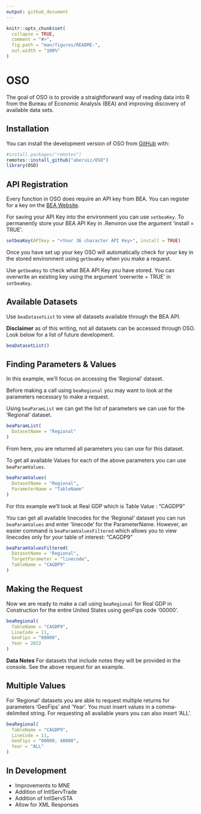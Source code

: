 ```yaml
---
output: github_document
---
```

```r
knitr::opts_chunk$set(
  collapse = TRUE,
  comment = "#>",
  fig.path = "man/figures/README-",
  out.width = "100%"
)
```

# OSO

The goal of OSO is to provide a straightforward way of reading data into R from the Bureau of Economic Analysis (BEA) and improving discovery of available data sets.

## Installation

You can install the development version of OSO from [GitHub](https:://github.com/aberuiz/OSO) with:

```r
#install.packages("remotes")
remotes::install_github("aberuiz/OSO")
library(OSO)
```

## API Registration

Every function in OSO does require an API key from BEA. You can register for a key on the [BEA Website](https://apps.bea.gov/api/signup/).

For saving your API Key into the environment you can use `setbeaKey`. To permanently store your BEA API Key in .Renviron use the argument 'install = TRUE'.

```r
setbeaKey(APIkey = "<Your 36 character API Key>", install = TRUE)
```

Once you have set up your key OSO will automatically check for your key in the stored environment using `getbeaKey` when you make a request.

Use `getbeaKey` to check what BEA API Key you have stored. You can overwrite an existing key using the argument 'overwrite = TRUE' in `setbeaKey`.

## Available Datasets

Use `beaDatasetList` to view all datasets available through the BEA API.

**Disclaimer** as of this writing, not all datasets can be accessed through OSO. Look below for a list of future development.

```r
beaDatasetList()
```

## Finding Parameters & Values

In this example, we'll focus on accessing the 'Regional' dataset.

Before making a call using `beaRegional` you may want to look at the parameters necessary to make a request.

Using `beaParamList` we can get the list of parameters we can use for the 'Regional' dataset.

```r
beaParamList(
  DatasetName = "Regional"
)
```

From here, you are returned all parameters you can use for this dataset.

To get all available Values for each of the above parameters you can use `beaParamValues`.

```r
beaParamValues(
  DatasetName = "Regional",
  ParameterName = "TableName"
)
```

For this example we'll look at Real GDP which is Table Value : "CAGDP9"

You can get all available linecodes for the 'Regional' dataset you can run `beaParamValues` and enter 'linecode' for the ParameterName. 
However, an easier command is `beaParamValuesFiltered` which allows you to view linecodes only for your table of interest: "CAGDP9"

```r
beaParamValuesFiltered(
  DatasetName = "Regional",
  TargetParameter = "linecode",
  TableName = "CAGDP9"
)
```

## Making the Request

Now we are ready to make a call using `beaRegional` for Real GDP in Construction for the entire United States using geoFips code '00000'.

```r
beaRegional(
  TableName = "CAGDP9",
  LineCode = 11,
  GeoFips = "00000",
  Year = 2022
)
```

**Data Notes**
For datasets that include notes they will be provided in the console. See the above request for an example.

## Multiple Values

For 'Regional' datasets you are able to request multiple returns for parameters 'GeoFips' and 'Year'. You must insert values in a comma-delimited string. For requesting all available years you can also insert 'ALL'.

```r
beaRegional(
  TableName = "CAGDP9",
  LineCode = 11,
  GeoFips = "00000, 48000",
  Year = "ALL"
)
```

## In Development

  - Improvements to MNE
  - Addition of IntlServTrade
  - Addition of IntlServSTA
  - Allow for XML Responses
